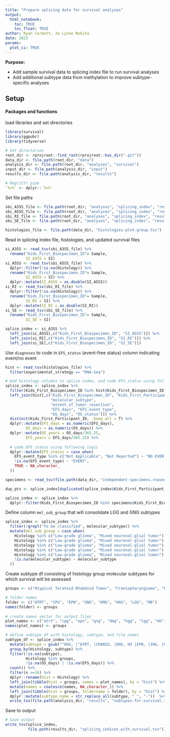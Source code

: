 ```yaml
---
title: "Prepare splicing data for survival analyses"
output: 
  html_notebook:
    toc: TRUE
    toc_float: TRUE
author: Ryan Corbett, Jo Lynne Rokita
date: 2023
params:
  plot_ci: TRUE
---
```


**Purpose:** 

- Add sample survival data to splicing index file to run survival analyses
- Add additional subtype data from methylation to improve subtype-specific analyses

## Setup

#### Packages and functions

load libraries and set directories
```r
library(survival)
library(ggpubr)
library(tidyverse)

# Set directories
root_dir <- rprojroot::find_root(rprojroot::has_dir(".git"))
data_dir <- file.path(root_dir, "data")
analysis_dir <- file.path(root_dir, "analyses", "survival")
input_dir <- file.path(analysis_dir, "input")
results_dir <- file.path(analysis_dir, "results")

# Magrittr pipe
`%>%` <- dplyr::`%>%`
```

Set file paths

```r
sbi_A3SS_file <- file.path(root_dir, "analyses", "splicing_index", "results", "splicing_index.A3SS.txt")
sbi_A5SS_file <- file.path(root_dir, "analyses", "splicing_index", "results", "splicing_index.A5SS.txt")
sbi_RI_file <- file.path(root_dir, "analyses", "splicing_index", "results", "splicing_index.RI.txt")
sbi_SE_file <- file.path(root_dir, "analyses", "splicing_index", "results", "splicing_index.SE.txt")

histologies_file <- file.path(data_dir, "histologies-plot-group.tsv")

```

Read in splicing index file, histologies, and updated survival files
```r
si_A3SS <- read_tsv(sbi_A3SS_file) %>%
  rename("Kids_First_Biospecimen_ID"= Sample,
         SI_A3SS = SI)
si_A5SS <- read_tsv(sbi_A5SS_file) %>%
  dplyr::filter(!is.na(Histology)) %>%
  rename("Kids_First_Biospecimen_ID"= Sample,
         SI_A5SS = SI) %>%
  dplyr::mutate(SI_A5SS = as.double(SI_A5SS))
si_RI <- read_tsv(sbi_RI_file) %>%
  dplyr::filter(!is.na(Histology)) %>%
  rename("Kids_First_Biospecimen_ID"= Sample,
         SI_RI = SI) %>%
  dplyr::mutate(SI_RI = as.double(SI_RI))
si_SE <- read_tsv(sbi_SE_file) %>%
  rename("Kids_First_Biospecimen_ID"= Sample,
         SI_SE = SI)

splice_index <- si_A3SS %>%
  left_join(si_A5SS[,c("Kids_First_Biospecimen_ID", "SI_A5SS")]) %>%
  left_join(si_RI[,c("Kids_First_Biospecimen_ID", "SI_RI")]) %>%
  left_join(si_SE[,c("Kids_First_Biospecimen_ID", "SI_SE")])

```

Use `diagnoses` to code in `EFS_status` (event-free status) column indicating event/no event

```r
hist <- read_tsv(histologies_file) %>%
  filter(experimental_strategy == "RNA-Seq")

# Add histology columns to splice index, and code EFS_status using following logic
splice_index <- splice_index %>%
  filter(Kids_First_Biospecimen_ID %in% hist$Kids_First_Biospecimen_ID) %>%
  left_join(hist[,c("Kids_First_Biospecimen_ID", "Kids_First_Participant_ID", 
                    "molecular_subtype",
                    "extent_of_tumor_resection", 
                    "EFS_days", "EFS_event_type", 
                    "OS_days", "OS_status")]) %>%
  distinct(Kids_First_Participant_ID, .keep_all = T) %>%
  dplyr::mutate(EFS_days = as.numeric(EFS_days),
         OS_days = as.numeric(OS_days)) %>%
  dplyr::mutate(OS_years = OS_days/365.25,
         EFS_years = EFS_days/365.25) %>%
  
  # code EFS status using following logic
  dplyr::mutate(EFS_status = case_when(
    EFS_event_type %in% c("Not Applicable", "Not Reported") ~ "NO EVENT",
    !is.na(EFS_event_type) ~ "EVENT",
    TRUE ~ NA_character_
  ))

specimens <- read_tsv(file.path(data_dir, "independent-specimens.rnaseqpanel.primary.tsv"))

dup_pts <- splice_index[duplicated(splice_index$Kids_First_Participant_ID),]$Kids_First_Participant_ID

splice_index <- splice_index %>%
  dplyr::filter(Kids_First_Biospecimen_ID %in% specimens$Kids_First_Biospecimen_ID | !Kids_First_Participant_ID %in% dup_pts)
```

Define column `mol_sub_group` that will consolidate LGG and GNG subtypes

```r

splice_index <- splice_index %>%
  filter(!grepl("To be classified", molecular_subtype)) %>%
  mutate(mol_sub_group = case_when(
    Histology %in% c("Low-grade glioma", "Mixed neuronal-glial tumor")  & grepl("SEGA", molecular_subtype) ~ "SEGA",
    Histology %in% c("Low-grade glioma", "Mixed neuronal-glial tumor") & grepl("wildtype", molecular_subtype) ~ "Wildtype",
    Histology %in% c("Low-grade glioma", "Mixed neuronal-glial tumor") & grepl("V600E", molecular_subtype) ~ "BRAF V600E",
    Histology %in% c("Low-grade glioma", "Mixed neuronal-glial tumor") & grepl("KIAA1549-BRAF", molecular_subtype) ~ "BRAF fusion",
    Histology %in% c("Low-grade glioma", "Mixed neuronal-glial tumor") ~ "Other alteration",
    !is.na(molecular_subtype) ~ molecular_subtype
  ))

```

Create subtype df consisting of histology group molecular subtypes for which survival will be assessed

```r

groups <- c("Atypical Teratoid Rhabdoid Tumor", "Craniopharyngioma", "Ependymoma", "Mixed neuronal-glial tumor", "DIPG or DMG", "Other high-grade glioma", "Low-grade glioma", "Medulloblastoma")

# folder names
folder <- c("ATRT", "CPG", "EPN", "GNG", "DMG", "HGG", "LGG", "MB")
names(folder) <- groups
  
# create names vector for output files
plot_names <- c("atrt", "cpg", "epn", "gng", "dmg", "hgg", "lgg", "mb")
names(plot_names) <- groups

# define subtype df with histology, subtype, and file names
subtype_df <- splice_index %>%
  mutate(subtype = gsub("^HGG, |^ATRT, |CRANIO, |DHG, H3 |EPN, |IHG, |MB, |, TP53|DMG, H3 | alteration", "", mol_sub_group)) %>%
  group_by(Histology, subtype) %>%
  filter(!is.na(subtype),
         Histology %in% groups,
         !is.na(OS_days) | !is.na(EFS_days)) %>%
  count() %>%
  filter(n >=16) %>%
  dplyr::rename(hist = Histology) %>%
  left_join(tibble(hist = groups, names = plot_names), by = "hist") %>%
  mutate(names = coalesce(names, NA_character_)) %>%
  left_join(tibble(hist = groups, foldername = folder), by = "hist") %>%
  dplyr::mutate(subtype_name = str_replace_all(subtype, " ", "-"))  %>%
  write_tsv(file.path(analysis_dir, "results", "subtypes-for-survival.tsv"))

```

Save to output
```r
# Save output
write_tsv(splice_index,
          file.path(results_dir, "splicing_indices_with_survival.tsv"))
```
